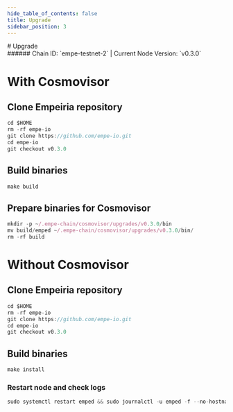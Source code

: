 ```yaml
---
hide_table_of_contents: false
title: Upgrade
sidebar_position: 3
---
```


<div class="h1-with-icon icon-empeiria">
# Upgrade
</div>
###### Chain ID: `empe-testnet-2` | Current Node Version: `v0.3.0`

# With Cosmovisor
## Clone Empeiria repository
```js
cd $HOME
rm -rf empe-io
git clone https://github.com/empe-io.git
cd empe-io
git checkout v0.3.0
 ```

## Build binaries
```js
make build
 ```

## Prepare binaries for Cosmovisor
```js
mkdir -p ~/.empe-chain/cosmovisor/upgrades/v0.3.0/bin
mv build/emped ~/.empe-chain/cosmovisor/upgrades/v0.3.0/bin/
rm -rf build
```

# Without Cosmovisor
## Clone Empeiria repository
```js
cd $HOME
rm -rf empe-io
git clone https://github.com/empe-io.git
cd empe-io
git checkout v0.3.0
 ```

## Build binaries
```js
make install
 ```

### Restart node and check logs
```js
sudo systemctl restart emped && sudo journalctl -u emped -f --no-hostname -o cat
```
